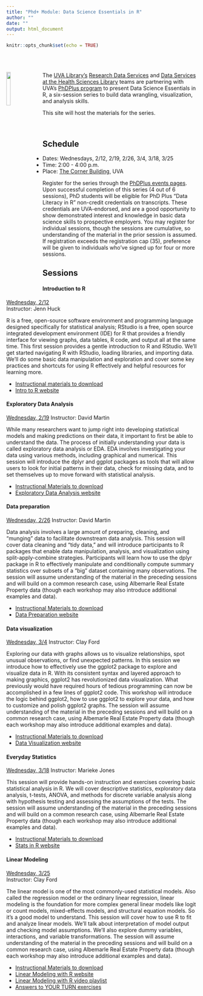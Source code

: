 ```yaml
---
title: "Phd+ Module: Data Science Essentials in R"
author: ""
date: ""
output: html_document
---
```


```r
knitr::opts_chunk$set(echo = TRUE)
```

<br>
<br>

<img src="../images/Rlogo.png" style="float:left; width:15%; margin-right: 20px">
The [UVA Library's](https://www.library.virginia.edu) [Research Data Services](https://data.library.virginia.edu) and [Data Services at the Health Sciences Library](https://guides.hsl.virginia.edu/data) teams are partnering with UVA's [PhDPlus program](http://phdplus.virginia.edu/) to present Data Science Essentials in R, a six-session series to build data wrangling, visualization, and analysis skills.

This site will host the materials for the series.

<br>

## Schedule
* Dates: Wednesdays, 2/12, 2/19, 2/26, 3/4, 3/18, 3/25
* Time: 2:00 - 4:00 p.m.
* Place: [The Corner Building](https://goo.gl/maps/CKAb1Ah9DZVMnvXC9), UVA

Register for the series through the [PhDPlus events pages](https://phdplus.virginia.edu/core-module/data-literacy). Upon successful completion of this series (4 out of 6 sessions), PhD students will be eligible for PhD Plus “Data Literacy in R” non-credit credentials on transcripts. These credentials are UVA-endorsed, and are a good opportunity to show demonstrated interest and knowledge in basic data science skills to prospective employers. You may register for individual sessions, though the sessions are cumulative, so understanding of the material in the prior session is assumed. If registration exceeds the registration cap (35), preference will be given to individuals who’ve signed up for four or more sessions.




## Sessions

#### **Introduction to R**
[Wednesday, 2/12](https://phdplus.virginia.edu/node/2121)   
Instructor: Jenn Huck

R is a free, open-source software environment and programming language designed specifically for statistical analysis; RStudio is a free, open source integrated development environment (IDE) for R that provides a friendly interface for viewing graphs, data tables, R code, and output all at the same time. This first session provides a gentle introduction to R and RStudio. We’ll get started navigating R with RStudio, loading libraries, and importing data. We’ll do some basic data manipulation and exploration and cover some key practices and shortcuts for using R effectively and helpful resources for learning more.

- [Instructional materials to download](intro_R.zip)
- [Intro to R website](intro_R.html)


#### **Exploratory Data Analysis **
[Wednesday, 2/19](https://phdplus.virginia.edu/node/2126)
Instructor: David Martin

While many researchers want to jump right into developing statistical models and making predictions on their data, it important to first be able to understand the data. The process of initially understanding your data is called exploratory data analysis or EDA. EDA involves investigating your data using various methods, including graphical and numerical. This session will introduce the dplyr and ggplot packages as tools that will allow users to look for initial patterns in their data, check for missing data, and to set themselves up to move forward with statistical analysis.


- [Instructional Materials to download](phd_plus_eda.zip)
- [Exploratory Data Analysis website](phd_plus_eda.html)


#### **Data preparation**
[Wednesday, 2/26](https://phdplus.virginia.edu/phd-data-literacy-data-preparation)
Instructor: David Martin

Data analysis involves a large amount of preparing, cleaning, and "munging" data to facilitate downstream data analysis. This session will cover data cleaning and "tidy data," and will introduce participants to R packages that enable data manipulation, analysis, and visualization using split-apply-combine strategies. Participants will learn how to use the dplyr package in R to effectively manipulate and conditionally compute summary statistics over subsets of a "big" dataset containing many observations. The session will assume understanding of the material in the preceding sessions and will build on a common research case, using Albemarle Real Estate Property data (though each workshop may also introduce additional examples and data). 


- [Instructional Materials to download](data_prep_materials.zip)
- [Data Preparation website](phd_plus_dataprep_web.html)


#### **Data visualization**
[Wednesday, 3/4](https://phdplus.virginia.edu/node/2136) 
Instructor: Clay Ford

Exploring our data with graphs allows us to visualize relationships, spot unusual observations, or find unexpected patterns. In this session we introduce how to effectively use the ggplot2 package to explore and visualize data in R. With its consistent syntax and layered approach to making graphics, ggplot2 has revolutionized data visualization. What previously would have required hours of tedious programming can now be accomplished in a few lines of ggplot2 code. This workshop will introduce the logic behind ggplot2, how to use ggplot2 to explore your data, and how to customize and polish ggplot2 graphs. The session will assume understanding of the material in the preceding sessions and will build on a common research case, using Albemarle Real Estate Property data (though each workshop may also introduce additional examples and data). 


- [Instructional Materials to download](phd_plus_data_visualization.zip)
- [Data Visualization website](ggplot2-phdplus.html)


#### **Everyday Statistics**
[Wednesday, 3/18](https://phdplus.virginia.edu/node/2141) 
Instructor: Marieke Jones

This session will provide hands-on instruction and exercises covering basic statistical analysis in R. We will cover descriptive statistics, exploratory data analysis, t-tests, ANOVA, and methods for discrete variable analysis along with hypothesis testing and assessing the assumptions of the tests. The session will assume understanding of the material in the preceding sessions and will build on a common research case, using Albemarle Real Estate Property data (though each workshop may also introduce additional examples and data).

- [Instructional Materials to download](stats.zip)
- [Stats in R website](stats_filled_script.html)


#### **Linear Modeling**
[Wednesday, 3/25](https://phdplus.virginia.edu/node/2146)   
Instructor: Clay Ford

The linear model is one of the most commonly-used statistical models. Also called the regression model or the ordinary linear regression, linear modeling is the foundation for more complex general linear models like logit or count models, mixed-effects models, and structural equation models. So it’s a good model to understand. This session will cover how to use R to fit and analyze linear models. We’ll talk about interpretation of model output and checking model assumptions. We’ll also explore dummy variables, interactions, and variable transformations. The session will assume understanding of the material in the preceding sessions and will build on a common research case, using Albemarle Real Estate Property data (though each workshop may also introduce additional examples and data). 

- [Instructional Materials to download](linear_modeling_in_r.zip)
- [Linear Modeling with R website](linear_modeling_in_r.html)
- [Linear Modeling with R video playlist](https://www.youtube.com/playlist?list=PL_P5_Bkw1d30BWsAvCL5vKwynQ3k4XCqm) 
- [Answers to YOUR TURN exercises](lm_answers.txt)

<br>
<br>
  
    
    
      

